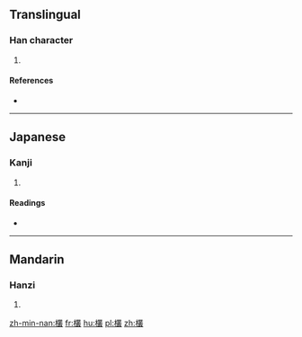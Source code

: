 ==Translingual==

===Han character===
{{Han char|rn=75|rad=木|as=18|sn=22|four=43947|canj=DTCE}}

# {{defn|Han|sort=木18}}

====References====
* {{Han ref|kx=0563.180|dkj=15925|dj=0951.310|hdz=21323.070|uh=6B09|ud=27401|bh=F6E6|bd=63206}}

----

==Japanese==

===Kanji===
{{ja-kanji|grade=|rs=木18}}

# {{defn|lang=ja|sort=木18}}

====Readings====
* {{ja-readings|on=[[そう]] (sō), [[す]] (su)|kun=[[しげる]] (shigeru)}}

----

==Mandarin==

===Hanzi===
{{cmn-hanzi|pin=[[còng]] ([[cong4]])|wg=ts'ung<sup>4</sup>}}

# {{defn|lang=cmn|sort=木18}}

[[zh-min-nan:欉]]
[[fr:欉]]
[[hu:欉]]
[[pl:欉]]
[[zh:欉]]